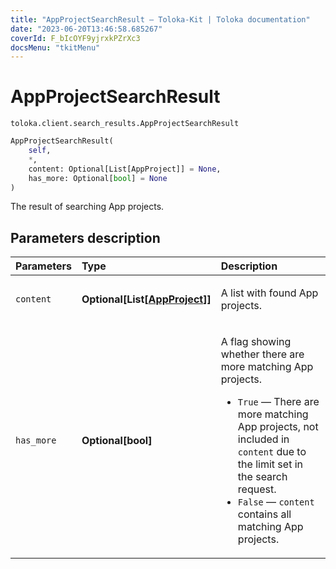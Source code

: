 ```yaml
---
title: "AppProjectSearchResult — Toloka-Kit | Toloka documentation"
date: "2023-06-20T13:46:58.685267"
coverId: F_bIcOYF9yjrxkPZrXc3
docsMenu: "tkitMenu"
---
```


# AppProjectSearchResult

`toloka.client.search_results.AppProjectSearchResult`

```python
AppProjectSearchResult(
    self,
    *,
    content: Optional[List[AppProject]] = None,
    has_more: Optional[bool] = None
)
```

The result of searching App projects.

## Parameters description

| Parameters | Type | Description |
| :----------| :----| :-----------|
`content`|**Optional\[List\[[AppProject](/docs/toloka-kit/reference/toloka.client.app.AppProject)\]\]**|<p>A list with found App projects.</p>
`has_more`|**Optional\[bool\]**|<p>A flag showing whether there are more matching App projects.</p> <ul> <li>`True` — There are more matching App projects, not included in `content` due to the limit set in the search request.</li> <li>`False` — `content` contains all matching App projects.</li> </ul>